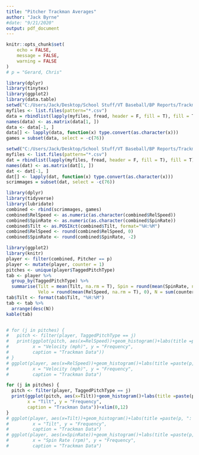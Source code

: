 ```yaml
---
title: "Pitcher Trackman Averages"
author: "Jack Byrne"
#date: "9/21/2020"
output: pdf_document
---
```


```r
knitr::opts_chunk$set(
	echo = FALSE,
	message = FALSE,
	warning = FALSE
)
# p = "Gerard, Chris"
```

```r
library(dplyr)
library(tinytex)
library(ggplot2)
library(data.table)
setwd("C:/Users/Jack/Desktop/School Stuff/VT Baseball/BP Reports/Trackman/Scrimmages-2020")
myfiles <- list.files(pattern="*.csv")
data = rbindlist(lapply(myfiles, fread, header = F, fill = T), fill = T)
names(data) <- as.matrix(data[1, ])
data <- data[-1, ]
data[] <- lapply(data, function(x) type.convert(as.character(x)))
games = subset(data, select = -c(76))
```

```r
setwd("C:/Users/Jack/Desktop/School Stuff/VT Baseball/BP Reports/Trackman/Scrimmages-2020")
myfiles <- list.files(pattern="*.csv")
dat = rbindlist(lapply(myfiles, fread, header = F, fill = T), fill = T)
names(dat) <- as.matrix(dat[1, ])
dat <- dat[-1, ]
dat[] <- lapply(dat, function(x) type.convert(as.character(x)))
scrimmages = subset(dat, select = -c(76))
```

```r
library(dplyr)
library(tidyverse)
library(lubridate)
combined <- rbind(scrimmages, games)
combined$RelSpeed <- as.numeric(as.character(combined$RelSpeed))
combined$SpinRate <- as.numeric(as.character(combined$SpinRate))
combined$Tilt <- as.POSIXct(combined$Tilt, format="%H:%M")
combined$RelSpeed <- round(combined$RelSpeed, 0)
combined$SpinRate <- round(combined$SpinRate, -2)
```

```r
library(ggplot2)
library(knitr)
player <- filter(combined, Pitcher == p)
player <- mutate(player, counter = 1)
pitches <- unique(player$TaggedPitchType)
tab <- player %>%
  group_by(TaggedPitchType) %>%
  summarise(Tilt = mean(Tilt, na.rm = T), Spin = round(mean(SpinRate, na.rm = T), 0), 
            Velo = round(mean(RelSpeed, na.rm = T), 0), N = sum(counter, na.rm = T))
tab$Tilt <- format(tab$Tilt, "%H:%M")
tab <- tab %>%
  arrange(desc(N))
kable(tab)


# for (j in pitches) {
#   pitch <- filter(player, TaggedPitchType == j)
#   print(ggplot(pitch, aes(x=RelSpeed))+geom_histogram()+labs(title =paste(p, j, ": Velo"),
#         x = "Velocity (mph)", y = "Frequency",
#         caption = "Trackman Data"))
# }
# ggplot(player, aes(x=RelSpeed))+geom_histogram()+labs(title =paste(p, ": Velo"),
#         x = "Velocity (mph)", y = "Frequency",
#         caption = "Trackman Data")
```

```r
for (j in pitches) {
  pitch <- filter(player, TaggedPitchType == j)
  print(ggplot(pitch, aes(x=Tilt))+geom_histogram()+labs(title =paste(p, j, "Tilt"),
        x = "Tilt", y = "Frequency",
        caption = "Trackman Data"))+xlim(0,12)
}
# ggplot(player, aes(x=Tilt))+geom_histogram()+labs(title =paste(p, ": Tilt"),
#         x = "Tilt", y = "Frequency",
#         caption = "Trackman Data")
# ggplot(player, aes(x=SpinRate))+geom_histogram()+labs(title =paste(p, ": Spin"),
#         x = "Spin Rate (rpm)", y = "Frequency",
#         caption = "Trackman Data")
```



